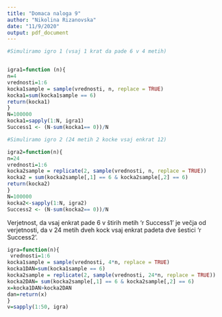 ```yaml
---
title: "Domaca naloga 9"
author: "Nikolina Rizanovska"
date: "11/9/2020"
output: pdf_document
---
```




```r


#Simuliramo igro 1 (vsaj 1 krat da pade 6 v 4 metih)


igra1=function (n){
n=4
vrednosti=1:6
kocka1sample = sample(vrednosti, n, replace = TRUE)
kocka1=sum(kocka1sample == 6)
return(kocka1)
}
N=100000
kocka1=sapply(1:N, igra1)
Success1 <- (N-sum(kocka1== 0))/N

#Simuliramo igro 2 (24 metih 2 kocke vsaj enkrat 12)

igra2=function(n){
n=24
vrednosti=1:6
kocka2sample = replicate(2, sample(vrednosti, n, replace = TRUE))
kocka2 = sum(kocka2sample[,1] == 6 & kocka2sample[,2] == 6)
return(kocka2)
}   
N=100000
kocka2<-sapply(1:N, igra2)
Success2 <- (N-sum(kocka2== 0))/N
```
Verjetnost, da vsaj enkrat pade 6 v štirih metih 'r Success1' je večja od verjetnosti, da v 24 metih dveh kock vsaj
enkrat padeta dve šestici 'r Success2 '.

```r
igra=function(n){
 vrednosti=1:6
kocka1sample = sample(vrednosti, 4*n, replace = TRUE)
kocka1DAN=sum(kocka1sample == 6)
kocka2sample = replicate(2, sample(vrednosti, 24*n, replace = TRUE))
kocka2DAN= sum(kocka2sample[,1] == 6 & kocka2sample[,2] == 6)
x=kocka1DAN>kocka2DAN 
dan=return(x)
}
v=sapply(1:50, igra)

```

```r

```

